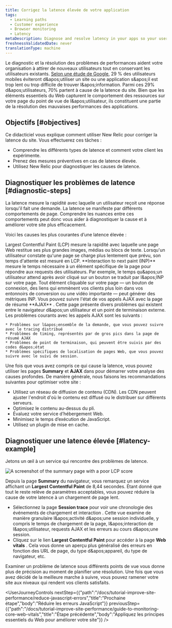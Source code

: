 ```yaml
---
title: Corrigez la latence élevée de votre application
tags:
  - Learning paths
  - Customer experience
  - Browser monitoring
  - Latency
metaDescription: Diagnose and resolve latency in your apps so your users get the most out of their site experience.
freshnessValidatedDate: never
translationType: machine
---
```


Le diagnostic et la résolution des problèmes de performances aident votre organisation à attirer de nouveaux utilisateurs tout en conservant les utilisateurs existants. [Selon une étude de Google](https://think.storage.googleapis.com/images/micromoments-guide-to-winning-shift-to-mobile-download.pdf), 29 % des utilisateurs mobiles éviteront d&amp;apos;utiliser un site ou une application s&amp;apos;il est trop lent ou trop difficile de trouver l&amp;apos;information. Parmi ces 29% d&amp;apos;utilisateurs, 70% partent à cause de la latence du site. Bien que les éléments essentiels du Web capturent le comportement des ressources sur votre page du point de vue de l&amp;apos;utilisateur, ils constituent une partie de la résolution des mauvaises performances des applications.

## Objectifs [#objectives]

Ce didacticiel vous explique comment utiliser New Relic pour corriger la latence du site. Vous effectuerez ces tâches :

* Comprendre les différents types de latence et comment votre client les expérimente.
* Prenez des mesures préventives en cas de latence élevée.
* Utilisez New Relic pour diagnostiquer les causes de latence.

## Diagnostiquer les problèmes de latence [#diagnostic-steps]

La latence mesure la rapidité avec laquelle un utilisateur reçoit une réponse lorsqu&apos;il fait une demande. La latence se manifeste par différents comportements de page. Comprendre les nuances entre ces comportements peut donc vous aider à diagnostiquer la cause et à améliorer votre site plus efficacement.

Voici les causes les plus courantes d’une latence élevée :

<CollapserGroup>
  <Collapser className="freq-link" id="Slow page load" title="Chargement lent de la page">
    Largest Contentful Paint (LCP) mesure la rapidité avec laquelle une page Web restitue ses plus grandes images, médias ou blocs de texte. Lorsqu&apos;un utilisateur constate qu&apos;une page se charge plus lentement que prévu, son temps d&apos;attente est mesuré en LCP.
  </Collapser>

  <Collapser className="freq-link" id="Page non-interactivity" title="Page non-interactive">
    <DNT>**Interaction to next paint (INP)**</DNT> mesure le temps nécessaire à un élément spécifique de la page pour répondre aux requests des utilisateurs. Par exemple, le temps qu&amp;apos;un utilisateur attend après avoir cliqué sur un bouton se traduit par l&amp;apos;INP sur votre page. Tout élément cliquable sur votre page — un bouton de connexion, des liens qui emmènent vos clients plus loin dans vos entonnoirs de conversion ou une vidéo importante — peut générer des métriques INP.
  </Collapser>

  <Collapser className="freq-link" id="Slow ajax" title="requestsAJAX lentes">
    Vous pouvez suivre l&apos;état de vos appels AJAX avec la page de résumé <DNT>**AJAX**</DNT> . Cette page présente divers problèmes qui existent entre le navigateur d&amp;apos;un utilisateur et un point de terminaison externe. Les problèmes courants avec les appels AJAX sont les suivants :

    * Problèmes sur l&apos;ensemble de la demande, que vous pouvez suivre avec le tracing distribué
    * Problèmes de timing, représentés par de gros pics dans la page de résumé AJAX
    * Problèmes de point de terminaison, qui peuvent être suivis par des codes d&apos;état
    * Problèmes spécifiques de localisation de pages Web, que vous pouvez suivre avec le suivi de session.
  </Collapser>
</CollapserGroup>

Une fois que vous avez compris ce qui cause la latence, vous pouvez utiliser les pages <DNT>**Summary**</DNT> et <DNT>**AJAX**</DNT> dans <InlinePopover type="browser" />pour démarrer votre analyse des causes profondes. De manière générale, nous faisons les recommandations suivantes pour optimiser votre site :

* Utilisez un réseau de diffusion de contenu (CDN). Les CDN peuvent ajuster l&apos;endroit d&apos;où le contenu est diffusé ou le distribuer sur différents serveurs.
* Optimisez le contenu au-dessus du pli.
* Évaluez votre service d’hébergement Web.
* Minimisez le temps d’exécution de JavaScript.
* Utilisez un plugin de mise en cache.

## Diagnostiquer une latence élevée [#latency-example]

Jetons un œil à un service qui rencontre des problèmes de latence.

<img alt="A screenshot of the summary page with a poor LCP score" title="Abnormal LCP score" src="/images/browser_screenshot-crop_LCP-abnormal.webp" />

Depuis la page <DNT>**Summary**</DNT> du navigateur, vous remarquez un service affichant un <DNT>**Largest Contentful Paint**</DNT> de 8,44 secondes. Étant donné que tout le reste relève de paramètres acceptables, vous pouvez réduire la cause de votre latence à un chargement de page lent.

* Sélectionnez la page <DNT>**Session trace**</DNT> pour voir une chronologie des événements de chargement et interaction . Cette vue examine de manière granulaire l&amp;apos;activité d&amp;apos;une session individuelle, y compris le temps de chargement de la page, l&amp;apos;interaction de l&amp;apos;utilisateur, requests AJAX et les erreurs au cours d&amp;apos;une session.
* Cliquez sur le lien <DNT>**Largest Contentful Paint**</DNT> pour accéder à la page <DNT>**Web vitals**</DNT> . Cela vous donne un aperçu plus généralisé des erreurs en fonction des URL de page, du type d&amp;apos;appareil, du type de navigateur, etc.

Examiner un problème de latence sous différents points de vue vous donne plus de précision au moment de planifier une résolution. Une fois que vous avez décidé de la meilleure marche à suivre, vous pouvez ramener votre site aux niveaux qui rendent vos clients satisfaits.

<UserJourneyControls nextStep={{"path":"/docs/tutorial-improve-site-performance/reduce-javascript-errors","title":"Prochaine étape","body":"Réduire les erreurs JavaScript"}} previousStep={{"path":"/docs/tutorial-improve-site-performance/guide-to-monitoring-core-web-vitals","title":"Étape précédente","body":"Appliquez les principes essentiels du Web pour améliorer votre site"}} />